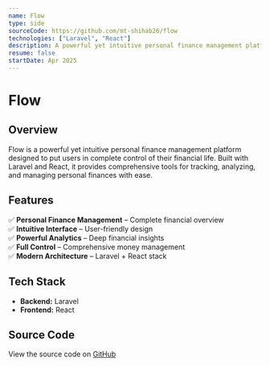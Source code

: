 ```yaml
---
name: Flow
type: side
sourceCode: https://github.com/mt-shihab26/flow
technologies: ["Laravel", "React"]
description: A powerful yet intuitive personal finance management platform that puts you in control of your money with Laravel & React
resume: false
startDate: Apr 2025
---
```


# **Flow**

## **Overview**

Flow is a powerful yet intuitive personal finance management platform designed to put users in complete control of their financial life. Built with Laravel and React, it provides comprehensive tools for tracking, analyzing, and managing personal finances with ease.

## **Features**

✅ **Personal Finance Management** – Complete financial overview  
✅ **Intuitive Interface** – User-friendly design  
✅ **Powerful Analytics** – Deep financial insights  
✅ **Full Control** – Comprehensive money management  
✅ **Modern Architecture** – Laravel + React stack

## **Tech Stack**

- **Backend:** Laravel
- **Frontend:** React

## **Source Code**

View the source code on [GitHub](https://github.com/mt-shihab26/flow)


